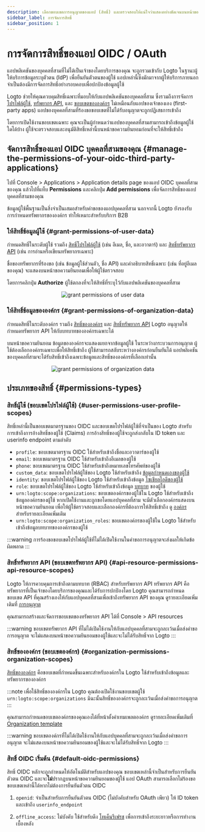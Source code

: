 ```yaml
---
description: เลือกขอบเขตการอนุญาตของแอป (สิทธิ์) และตรวจสอบให้แน่ใจว่าแสดงอย่างชัดเจนบนหน้าขอความยินยอมของ OAuth
sidebar_label: การจัดการสิทธิ์
sidebar_position: 1
---
```


# การจัดการสิทธิ์ของแอป OIDC / OAuth

แอปพลิเคชันของบุคคลที่สามที่ไม่ได้เป็นเจ้าของโดยบริการของคุณ จะถูกรวมเข้ากับ Logto ในฐานะผู้ให้บริการข้อมูลระบุตัวตน (IdP) เพื่อยืนยันตัวตนของผู้ใช้ แอปเหล่านี้ซึ่งมักมาจากผู้ให้บริการภายนอก จำเป็นต้องมีการจัดการสิทธิ์อย่างรอบคอบเพื่อปกป้องข้อมูลผู้ใช้

Logto ช่วยให้คุณควบคุมสิทธิ์เฉพาะที่มอบให้กับแอปพลิเคชันของบุคคลที่สาม ซึ่งรวมถึงการจัดการ [โปรไฟล์ผู้ใช้](#user-permissions-user-profile-scopes), [ทรัพยากร API](#api-resource-permissions-api-resource-scopes), และ [ขอบเขตขององค์กร](#organization-permissions-organization-scopes) ไม่เหมือนกับแอปของเจ้าของเอง (first-party apps) แอปของบุคคลที่สามที่ร้องขอขอบเขตที่ไม่ได้รับอนุญาตจะถูกปฏิเสธการเข้าถึง

โดยการเปิดใช้งานขอบเขตเฉพาะ คุณจะเป็นผู้กำหนดว่าแอปของบุคคลที่สามสามารถเข้าถึงข้อมูลผู้ใช้ใดได้บ้าง ผู้ใช้จะตรวจสอบและอนุมัติสิทธิ์เหล่านี้บนหน้าขอความยินยอมก่อนที่จะให้สิทธิ์เข้าถึง

## จัดการสิทธิ์ของแอป OIDC บุคคลที่สามของคุณ \{#manage-the-permissions-of-your-oidc-third-party-applications}

ไปที่ <CloudLink to="/applications">Console > Applications > Application details page</CloudLink> ของแอป OIDC บุคคลที่สามของคุณ แล้วไปที่แท็บ **Permissions** และคลิกปุ่ม **Add permissions** เพื่อจัดการสิทธิ์ของแอปบุคคลที่สามของคุณ

ข้อมูลผู้ใช้พื้นฐานเป็นสิ่งจำเป็นเสมอสำหรับคำขอของแอปบุคคลที่สาม นอกจากนี้ Logto ยังรองรับการกำหนดทรัพยากรขององค์กร ทำให้เหมาะสำหรับบริการ B2B

### ให้สิทธิ์ข้อมูลผู้ใช้ \{#grant-permissions-of-user-data}

กำหนดสิทธิ์ในระดับผู้ใช้ รวมถึง [สิทธิ์โปรไฟล์ผู้ใช้](#user-permissions-user-profile-scopes) (เช่น อีเมล, ชื่อ, และอวาตาร์) และ [สิทธิ์ทรัพยากร API](#api-resource-permissions-api-resource-scopes) (เช่น การอ่านหรือเขียนทรัพยากรเฉพาะ)

ชื่อของทรัพยากรที่ร้องขอ (เช่น ข้อมูลผู้ใช้ส่วนตัว, ชื่อ API) และคำอธิบายสิทธิ์เฉพาะ (เช่น ที่อยู่อีเมลของคุณ) จะแสดงบนหน้าขอความยินยอมเพื่อให้ผู้ใช้ตรวจสอบ

โดยการคลิกปุ่ม **Authorize** ผู้ใช้ตกลงที่จะให้สิทธิ์ที่ระบุไว้กับแอปพลิเคชันของบุคคลที่สาม

<center>
  <img src="/img/assets/grant-permissions-of-user-data.webp" alt="grant permissions of user data" />
</center>

### ให้สิทธิ์ข้อมูลขององค์กร \{#grant-permissions-of-organization-data}

กำหนดสิทธิ์ในระดับองค์กร รวมถึง [สิทธิ์ขององค์กร](#organization-permissions-organization-scopes) และ [สิทธิ์ทรัพยากร API](#api-resource-permissions-api-resource-scopes) Logto อนุญาตให้กำหนดทรัพยากร API ให้กับบทบาทขององค์กรเฉพาะได้

บนหน้าขอความยินยอม ข้อมูลขององค์กรจะแสดงแยกจากข้อมูลผู้ใช้ ในระหว่างกระบวนการอนุญาต ผู้ใช้ต้องเลือกองค์กรเฉพาะเพื่อให้สิทธิ์เข้าถึง ผู้ใช้สามารถสลับระหว่างองค์กรก่อนยืนยันได้ แอปพลิเคชันของบุคคลที่สามจะได้รับสิทธิ์เข้าถึงเฉพาะข้อมูลและสิทธิ์ขององค์กรที่เลือกเท่านั้น

<center>
  <img
    src="/img/assets/grant-permissions-of-organization-data.webp"
    alt="grant permissions of organization data"
  />
</center>

## ประเภทของสิทธิ์ \{#permissions-types}

### สิทธิ์ผู้ใช้ (ขอบเขตโปรไฟล์ผู้ใช้) \{#user-permissions-user-profile-scopes}

สิทธิ์เหล่านี้เป็นขอบเขตมาตรฐานของ OIDC และขอบเขตโปรไฟล์ผู้ใช้ที่จำเป็นของ Logto สำหรับการเข้าถึงการอ้างสิทธิ์ของผู้ใช้ (Claims) การอ้างสิทธิ์ของผู้ใช้จะถูกส่งกลับใน ID token และ userinfo endpoint ตามลำดับ

- `profile`: ขอบเขตมาตรฐาน OIDC ใช้สำหรับเข้าถึงชื่อและอวาตาร์ของผู้ใช้
- `email`: ขอบเขตมาตรฐาน OIDC ใช้สำหรับเข้าถึงอีเมลของผู้ใช้
- `phone`: ขอบเขตมาตรฐาน OIDC ใช้สำหรับเข้าถึงหมายเลขโทรศัพท์ของผู้ใช้
- `custom_data`: ขอบเขตโปรไฟล์ผู้ใช้ของ Logto ใช้สำหรับเข้าถึง [ข้อมูลกำหนดเองของผู้ใช้](/user-management/user-data/#custom-data)
- `identity`: ขอบเขตโปรไฟล์ผู้ใช้ของ Logto ใช้สำหรับเข้าถึงข้อมูล [โซเชียลไอดีของผู้ใช้](/user-management/user-data/#social-identities)
- `role`: ขอบเขตโปรไฟล์ผู้ใช้ของ Logto ใช้สำหรับเข้าถึงข้อมูล [บทบาท](/authorization/role-based-access-control) ของผู้ใช้
- `urn:logto:scope:organizations`: ขอบเขตองค์กรของผู้ใช้ใน Logto ใช้สำหรับเข้าถึงข้อมูลองค์กรของผู้ใช้ หากเปิดใช้งานและถูกขอโดยแอปบุคคลที่สาม จะมีตัวเลือกองค์กรแสดงบนหน้าขอความยินยอม เพื่อให้ผู้ใช้ตรวจสอบและเลือกองค์กรที่ต้องการให้สิทธิ์เข้าถึง ดู [องค์กร](/organizations) สำหรับรายละเอียดเพิ่มเติม
- `urn:logto:scope:organization_roles`: ขอบเขตองค์กรของผู้ใช้ใน Logto ใช้สำหรับเข้าถึงข้อมูลบทบาทขององค์กรของผู้ใช้

:::warning
การร้องขอขอบเขตโปรไฟล์ผู้ใช้ที่ไม่ได้เปิดใช้งานในคำขอการอนุญาตจะส่งผลให้เกิดข้อผิดพลาด
:::

### สิทธิ์ทรัพยากร API (ขอบเขตทรัพยากร API) \{#api-resource-permissions-api-resource-scopes}

Logto ให้การควบคุมการเข้าถึงตามบทบาท (RBAC) สำหรับทรัพยากร API ทรัพยากร API คือทรัพยากรที่เป็นเจ้าของโดยบริการของคุณและได้รับการปกป้องโดย Logto คุณสามารถกำหนดขอบเขต API ที่คุณสร้างเองให้กับแอปบุคคลที่สามเพื่อเข้าถึงทรัพยากร API ของคุณ ดูรายละเอียดเพิ่มเติมที่ [การอนุญาต](/authorization)

คุณสามารถสร้างและจัดการขอบเขตของทรัพยากร API ได้ที่ <CloudLink to="/api-resources">Console > API resources</CloudLink>

:::warning
ขอบเขตทรัพยากร API ที่ไม่ได้เปิดใช้งานให้กับแอปบุคคลที่สามจะถูกละเว้นเมื่อส่งคำขอการอนุญาต จะไม่แสดงบนหน้าขอความยินยอมของผู้ใช้และจะไม่ได้รับสิทธิ์จาก Logto
:::

### สิทธิ์ขององค์กร (ขอบเขตองค์กร) \{#organization-permissions-organization-scopes}

[สิทธิ์ขององค์กร](/authorization/organization-template) คือขอบเขตที่กำหนดขึ้นเฉพาะสำหรับองค์กรใน Logto ใช้สำหรับเข้าถึงข้อมูลและทรัพยากรขององค์กร

:::note
เพื่อใช้สิทธิ์ขององค์กรใน Logto คุณต้องเปิดใช้งานขอบเขตผู้ใช้ `urn:logto:scope:organizations` มิฉะนั้นสิทธิ์ขององค์กรจะถูกละเว้นเมื่อส่งคำขอการอนุญาต
:::

คุณสามารถกำหนดขอบเขตองค์กรของคุณเองได้ที่หน้าตั้งค่าเทมเพลตองค์กร ดูรายละเอียดเพิ่มเติมที่ [Organization template](/authorization/organization-template)

:::warning
ขอบเขตองค์กรที่ไม่ได้เปิดใช้งานให้กับแอปบุคคลที่สามจะถูกละเว้นเมื่อส่งคำขอการอนุญาต จะไม่แสดงบนหน้าขอความยินยอมของผู้ใช้และจะไม่ได้รับสิทธิ์จาก Logto
:::

### สิทธิ์ OIDC เริ่มต้น \{#default-oidc-permissions}

สิทธิ์ OIDC หลักจะถูกกำหนดให้อัตโนมัติสำหรับแอปของคุณ ขอบเขตเหล่านี้จำเป็นสำหรับการยืนยันตัวตน OIDC และจะ**ไม่**ปรากฏบนหน้าขอความยินยอมของผู้ใช้ แอป OAuth สามารถเลือกไม่ร้องขอขอบเขตเหล่านี้ได้หากไม่ต้องการยืนยันตัวตน OIDC

1. `openid`: จำเป็นสำหรับการยืนยันตัวตน OIDC (ไม่บังคับสำหรับ OAuth เพียว) ให้ ID token และเข้าถึง `userinfo_endpoint`

2. `offline_access`: ไม่บังคับ ใช้สำหรับดึง [โทเค็นรีเฟรช](/integrate-logto/application-data-structure#rotate-refresh-token) เพื่อการเข้าถึงระยะยาวหรือการทำงานเบื้องหลัง
